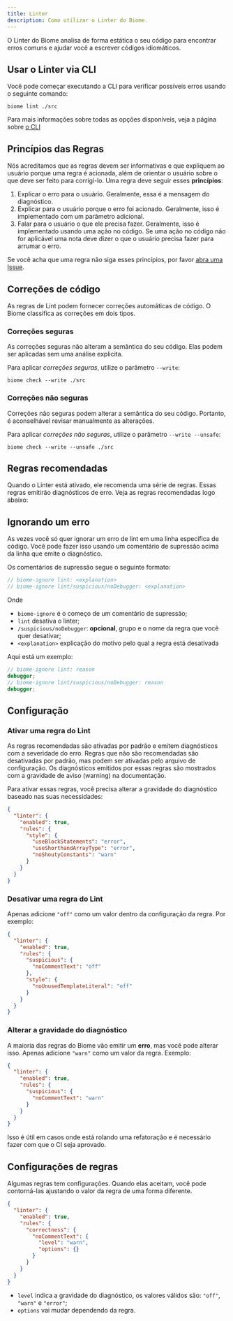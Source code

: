 ```yaml
---
title: Linter
description: Como utilizar o Linter do Biome.
---
```



O Linter do Biome analisa de forma estática o seu código para encontrar erros comuns e ajudar você a escrever códigos idiomáticos.

<NumberOfRules />

## Usar o Linter via CLI

Você pode começar executando a CLI para verificar possíveis erros usando o seguinte comando:

```shell
biome lint ./src
```

Para mais informações sobre todas as opções disponíveis, veja a página sobre [o CLI](/reference/cli#biome-lint)

## Princípios das Regras

Nós acreditamos que as regras devem ser informativas e que expliquem ao usuário porque uma regra é acionada, além de orientar o usuário sobre o que deve ser feito para corrigí-lo. Uma regra deve seguir esses **princípios**:

1. Explicar o erro para o usuário. Geralmente, essa é a mensagem do diagnóstico.
2. Explicar para o usuário porque o erro foi acionado. Geralmente, isso é implementado com um parâmetro adicional.
3. Falar para o usuário o que ele precisa fazer. Geralmente, isso é implementado usando uma ação no código. Se uma ação no código não for aplicável uma nota deve dizer o que o usuário precisa fazer para arrumar o erro.

Se você acha que uma regra não siga esses princípios, por favor [abra uma Issue](https://github.com/biomejs/biome/issues/new?assignees=&labels=S-To+triage&projects=&template=01_bug.yml&title=%F0%9F%90%9B+%3CTITLE%3E).

## Correções de código

As regras de Lint podem fornecer correções automáticas de código. O Biome classifica as correções em dois tipos.

### Correções seguras

As correções seguras não alteram a semântica do seu código. Elas podem ser aplicadas sem uma análise explicita.

Para aplicar _correções seguras_, utilize o parâmetro `--write`:

```shell
biome check --write ./src
```

### Correções não seguras

Correções não seguras podem alterar a semântica do seu código. Portanto, é aconselhável revisar manualmente as alterações.

Para aplicar _correções não seguras_, utilize o parâmetro `--write --unsafe`:

```shell
biome check --write --unsafe ./src
```

## Regras recomendadas

Quando o Linter está ativado, ele recomenda uma série de regras. Essas regras emitirão diagnósticos de erro. Veja as regras recomendadas logo abaixo:

<RecommendedRules />

## Ignorando um erro

As vezes você só quer ignorar um erro de lint em uma linha específica de código.
Você pode fazer isso usando um comentário de supressão acima da linha que emite o diagnóstico.

Os comentários de supressão segue o seguinte formato:

```js
// biome-ignore lint: <explanation>
// biome-ignore lint/suspicious/noDebugger: <explanation>
```

Onde

- `biome-ignore` é o começo de um comentário de supressão;
- `lint` desativa o linter;
- `/suspicious/noDebugger`: **opcional**, grupo e o nome da regra que você quer desativar;
- `<explanation>` explicação do motivo pelo qual a regra está desativada

Aqui está um exemplo:

```ts
// biome-ignore lint: reason
debugger;
// biome-ignore lint/suspicious/noDebugger: reason
debugger;
```

## Configuração

### Ativar uma regra do Lint

As regras recomendadas são ativadas por padrão e emitem diagnósticos com a severidade do erro.
Regras que não são recomendadas são desativadas por padrão, mas podem ser ativadas pelo arquivo de configuração.
Os diagnósticos emitidos por essas regras são mostrados com a gravidade de aviso (warning) na documentação.

Para ativar essas regras, você precisa alterar a gravidade do diagnóstico baseado nas suas necessidades:

```json title="biome.json"
{
  "linter": {
    "enabled": true,
    "rules": {
      "style": {
        "useBlockStatements": "error",
        "useShorthandArrayType": "error",
        "noShoutyConstants": "warn"
      }
    }
  }
}
```

### Desativar uma regra do Lint

Apenas adicione `"off"` como um valor dentro da configuração da regra. Por exemplo:

```json title="biome.json"
{
  "linter": {
    "enabled": true,
    "rules": {
      "suspicious": {
        "noCommentText": "off"
      },
      "style": {
        "noUnusedTemplateLiteral": "off"
      }
    }
  }
}
```

### Alterar a gravidade do diagnóstico

A maioria das regras do Biome vão emitir um **erro**, mas você pode alterar isso.
Apenas adicione `"warn"` como um valor da regra. Exemplo:

```json title="biome.json"
{
  "linter": {
    "enabled": true,
    "rules": {
      "suspicious": {
        "noCommentText": "warn"
      }
    }
  }
}
```

Isso é útil em casos onde está rolando uma refatoração e é necessário fazer com que o CI seja aprovado.

## Configurações de regras

Algumas regras tem configurações.
Quando elas aceitam, você pode contorná-las ajustando o valor da regra de uma forma diferente.

```json title="biome.json"
{
  "linter": {
    "enabled": true,
    "rules": {
      "correctness": {
        "noCommentText": {
          "level": "warn",
          "options": {}
        }
      }
    }
  }
}
```

- `level` indica a gravidade do diagnóstico, os valores válidos são: `"off"`, `"warn"` e `"error"`;
- `options` vai mudar dependendo da regra.
